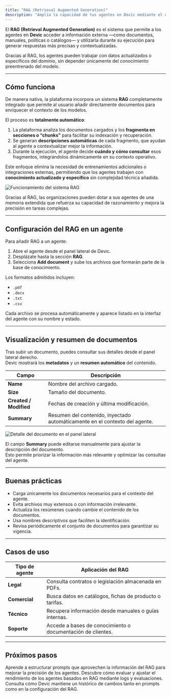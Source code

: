 ```yaml
---
title: "RAG (Retrieval Augmented Generation)"
description: "Amplía la capacidad de tus agentes en Devic mediante el uso de RAG para consultar información externa y contextualizar sus respuestas."
---
```


El **RAG (Retrieval Augmented Generation)** es el sistema que permite a los agentes en **Devic** acceder a información externa —como documentos, manuales, políticas o catálogos— y utilizarla durante su ejecución para generar respuestas más precisas y contextualizadas.

Gracias al RAG, los agentes pueden trabajar con datos actualizados o específicos del dominio, sin depender únicamente del conocimiento preentrenado del modelo.

---

## Cómo funciona

De manera nativa, la plataforma incorpora un sistema **RAG** completamente integrado que permite al usuario añadir directamente documentos para enriquecer el contexto de los modelos.

El proceso es **totalmente automático**:
1. La plataforma analiza los documentos cargados y los **fragmenta en secciones o “chunks”** para facilitar su indexación y recuperación.  
2. Se generan **descripciones automáticas** de cada fragmento, que ayudan al agente a contextualizar mejor la información.  
3. Durante la ejecución, el agente decide **cuándo y cómo consultar** esos fragmentos, integrándolos dinámicamente en su contexto operativo.  

Este enfoque elimina la necesidad de entrenamientos adicionales o integraciones externas, permitiendo que los agentes trabajen con **conocimiento actualizado y específico** sin complejidad técnica añadida.

![Funcionamiento del sistema RAG](1bf12a22-4401-498f-995b-0b077ede4ff6.png)

Gracias al RAG, las organizaciones pueden dotar a sus agentes de una memoria extendida que refuerza su capacidad de razonamiento y mejora la precisión en tareas complejas.

---

## Configuración del RAG en un agente

Para añadir RAG a un agente:

1. Abre el agente desde el panel lateral de Devic.  
2. Desplázate hasta la sección **RAG**.  
3. Selecciona **Add document** y sube los archivos que formarán parte de la base de conocimiento.

Los formatos admitidos incluyen:
- `.pdf`  
- `.docx`  
- `.txt`  
- `.csv`  

Cada archivo se procesa automáticamente y aparece listado en la interfaz del agente con su nombre y estado.

---

## Visualización y resumen de documentos

Tras subir un documento, puedes consultar sus detalles desde el panel lateral derecho.  
Devic mostrará los **metadatos** y un **resumen automático** del contenido.

| Campo | Descripción |
|--------|-------------|
| **Name** | Nombre del archivo cargado. |
| **Size** | Tamaño del documento. |
| **Created / Modified** | Fechas de creación y última modificación. |
| **Summary** | Resumen del contenido, inyectado automáticamente en el contexto del agente. |

![Detalle del documento en el panel lateral](11fd47bb-dec8-4355-b032-f6582eed9c4e.png)

El campo **Summary** puede editarse manualmente para ajustar la descripción del documento.  
Esto permite priorizar la información más relevante y optimizar las consultas del agente.

---

## Buenas prácticas

- Carga únicamente los documentos necesarios para el contexto del agente.  
- Evita archivos muy extensos o con información irrelevante.  
- Actualiza los resúmenes cuando cambie el contenido de los documentos.  
- Usa nombres descriptivos que faciliten la identificación.  
- Revisa periódicamente el conjunto de documentos para garantizar su vigencia.

---

## Casos de uso

| Tipo de agente | Aplicación del RAG |
|-----------------|--------------------|
| **Legal** | Consulta contratos o legislación almacenada en PDFs. |
| **Comercial** | Busca datos en catálogos, fichas de producto o tarifas. |
| **Técnico** | Recupera información desde manuales o guías internas. |
| **Soporte** | Accede a bases de conocimiento o documentación de clientes. |

---

## Próximos pasos

<CardGroup cols={2}>
  <Card title="Diseña un prompt efectivo" icon="terminal" href="./prompt">
    Aprende a estructurar prompts que aprovechen la información del RAG para mejorar la precisión de los agentes.
  </Card>
  <Card title="Optimización continua" icon="activity" href="./optimizacion">
    Descubre cómo evaluar y ajustar el rendimiento de los agentes basados en RAG mediante logs y evaluaciones.
  </Card>
  <Card title="Gestión de versiones" icon="history" href="./historico-prompts">
    Consulta cómo Devic mantiene un histórico de cambios tanto en prompts como en la configuración del RAG.
  </Card>
</CardGroup>
